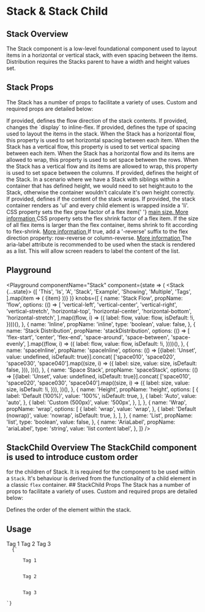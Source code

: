 


# Stack & Stack Child

## Stack Overview

The Stack component is a low-level foundational component used to layout items in a horizontal or vertical stack, with even spacing between the items. Distribution requires the Stacks parent to have a width and height values set.

## Stack Props

The Stack has a number of props to facilitate a variety of uses. Custom and required props are detailed below:

<LegacyBlock marginTop="sizing050">
  <Prop
    name="flow"
    type="'vertical-left'
  | 'vertical-center'
  | 'vertical-right'
  | 'vertical-stretch'
  | 'horizontal-top'
  | 'horizontal-center'
  | 'horizontal-bottom'
  | 'horizontal-stretch'"
    default="vertical"
  >
    If provided, defines the flow direction of the stack contents.
  </Prop>
  <Prop name="inline" type="MQ<boolean>">
    If provided, changes the `display` to inline-flex.
  </Prop>
  <Prop
    name="stackDistribution"
    type="'flex-start'
  | 'flex-end'
  | 'center'
  | 'space-around'
  | 'space-between'
  | 'space-evenly'>"
    default="'space-around'"
  >
    If provided, defines the type of spacing used to layout the items in the
    stack.
  </Prop>
  <Prop name="spaceInline" type="MQ<string>">
    When the Stack has a horizontal flow, this property is used to set
    horizontal spacing between each item. When the Stack has a vertical flow,
    this property is used to set vertical spacing between each item.
  </Prop>
  <Prop name="spaceStack" type="MQ<string>">
    When the Stack has a horizontal flow and its items are allowed to wrap, this
    property is used to set space between the rows. When the Stack has a
    vertical flow and its items are allowed to wrap, this property is used to
    set space between the columns.
  </Prop>
  <Prop name="height" type="MQ<string>" default="100%">
    If provided, defines the height of the Stack. In a scenario where we have a
    Stack with siblings within a container that has defined height, we would
    need to set height:auto to the Stack, otherwise the container wouldn't
    calculate it's own height correctly.
  </Prop>
  <Prop name="wrap" type="MQ<wrap | nowrap | wrap-reverse>">
    If provided, defines if the content of the stack wraps.
  </Prop>
  <Prop name="list" type="MQ<boolean>">
    If provided, the stack container renders as 'ul' and every child element is
    wrapped inside a 'li'.
  </Prop>
  <Prop name="flexGrow" type="MQ<boolean | number>">
    CSS property sets the flex grow factor of a flex item{' '}
    <a href="https://www.w3.org/TR/css-flexbox/#main-size"> main size. </a>
    <a href="https://developer.mozilla.org/en-US/docs/Web/CSS/flex-grow">
      More information
    </a>
  </Prop>
  <Prop name="flexShrink" type="MQ<boolean | number>">
    CSS property sets the flex shrink factor of a flex item. If the size of all
    flex items is larger than the flex container, items shrink to fit according
    to flex-shrink.
    <a href="https://developer.mozilla.org/en-US/docs/Web/CSS/flex-shrink">
      More information
    </a>
  </Prop>
  <Prop name="flowReverse" type="MQ<boolean>">
    If true, add a '-reverse' suffix to the flex direction property: row-reverse
    or column-reverse.
    <a href="https://developer.mozilla.org/en-US/docs/Web/CSS/flex-direction">
      More information
    </a>
  </Prop>
  <Prop name="ariaLabel" type="string">
    The aria-label attribute is recommended to be used when the stack is
    rendered as a list. This will allow screen readers to label the content of
    the list.
  </Prop>
  <CommonLogicalPropsMDX nested={false} />
</LegacyBlock>

## Playground

<Playground
  componentName="Stack"
  component={state => (
    <LegacyBlock width="100%" height="300px" overflowY="scroll">
      <Stack {...state}>
        {[
          'This',
          'Is',
          'A',
          'Stack',
          'Example',
          'Showing',
          'Multiple',
          'Tags',
        ].map(item => (
          <Tag>{item}</Tag>
        ))}
      </Stack>
    </LegacyBlock>
  )}
  knobs={[
    {
      name: 'Stack Flow',
      propName: 'flow',
      options: (() =>
        [
          'vertical-left',
          'vertical-center',
          'vertical-right',
          'vertical-stretch',
          'horizontal-top',
          'horizontal-center',
          'horizontal-bottom',
          'horizontal-stretch',
        ].map((flow, i) => ({
          label: flow,
          value: flow,
          isDefault: !i,
        })))(),
    },
    {
      name: 'Inline',
      propName: 'inline',
      type: 'boolean',
      value: false,
    },
    {
      name: 'Stack Distribution',
      propName: 'stackDistribution',
      options: (() =>
        [
          'flex-start',
          'center',
          'flex-end',
          'space-around',
          'space-between',
          'space-evenly',
        ].map((flow, i) => ({
          label: flow,
          value: flow,
          isDefault: !i,
        })))(),
    },
    {
      name: 'spaceInline',
      propName: 'spaceInline',
      options: (() =>
        [{label: 'Unset', value: undefined, isDefault: true}].concat(
          ['space010', 'space020', 'space030', 'space040'].map((size, i) => ({
            label: size,
            value: size,
            isDefault: false,
          })),
        ))(),
    },
    {
      name: 'Space Stack',
      propName: 'spaceStack',
      options: (() =>
        [{label: 'Unset', value: undefined, isDefault: true}].concat(
          ['space010', 'space020', 'space030', 'space040'].map((size, i) => ({
            label: size,
            value: size,
            isDefault: !i,
          })),
        ))(),
    },
    {
      name: 'Height',
      propName: 'height',
      options: [
        {
          label: 'Default (100%)',
          value: '100%',
          isDefault: true,
        },
        {
          label: 'Auto',
          value: 'auto',
        },
        {
          label: 'Custom (500px)',
          value: '500px',
        },
      ],
    },
    {
      name: 'Wrap',
      propName: 'wrap',
      options: [
        {
          label: 'wrap',
          value: 'wrap',
        },
        {
          label: 'Default (nowrap)',
          value: 'nowrap',
          isDefault: true,
        },
      ],
    },
    {
      name: 'List',
      propName: 'list',
      type: 'boolean',
      value: false,
    },
    {
      name: 'AriaLabel',
      propName: 'ariaLabel',
      type: 'string',
      value: 'list content label',
    },
  ]}
/>

## StackChild Overview The StackChild component is used to introduce custom order

for the children of Stack. It is required for the component to be used within a `Stack`.
It's behaviour is derived from the functionality of a child element in a classic
`flex` container. ## StackChild Props The Stack has a number of props to facilitate
a variety of uses. Custom and required props are detailed below:

<LegacyBlock marginTop="sizing050">
  <Prop name="order" type="MQ<number>" required>
    Defines the order of the element within the stack.
  </Prop>
  <CommonLogicalPropsMDX />
</LegacyBlock>

## Usage

<LegacyBlock marginTop="sizing050">
  <Stack flow="horizontal-top">
    <StackChild order={3}>
      <Tag>Tag 1</Tag>
    </StackChild>
    <StackChild order={1}>
      <Tag>Tag 2</Tag>
    </StackChild>
    <StackChild order={2}>
      <Tag>Tag 3</Tag>
    </StackChild>
  </Stack>
</LegacyBlock>

<Code>
  {`<Stack>
    <StackChild order={3}>
      <Tag>Tag 1</Tag>
    </StackChild>
    <StackChild order={1}>
      <Tag>Tag 2</Tag>
    </StackChild>
    <StackChild order={2}>
      <Tag>Tag 3</Tag>
    </StackChild>
</Stack>`}
</Code>
